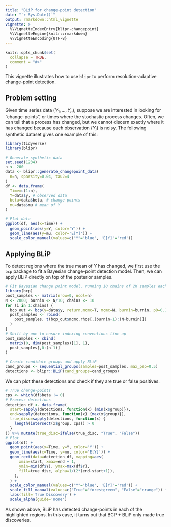 ```yaml
---
title: "BLiP for change-point detection"
date: "`r Sys.Date()`"
output: rmarkdown::html_vignette
vignette: >
  %\VignetteIndexEntry{blipr-changepoint}
  %\VignetteEngine{knitr::rmarkdown}
  %\VignetteEncoding{UTF-8}
---
```


```r
knitr::opts_chunk$set(
  collapse = TRUE,
  comment = "#>"
)
```

This vignette illustrates how to use ``blipr`` to perform resolution-adaptive change-point detection.

## Problem setting

Given time series data $(Y_1, \dots, Y_n)$, suppose we are interested in looking for "change-points", or times where the stochastic process changes. Often, we can tell that a process has changed, but we cannot discern exactly where it has changed because each observation $\{Y_i\}$ is noisy. The following synthetic dataset gives one example of this:

```r
library(tidyverse)
library(blipr)

# Generate synthetic data
set.seed(1234)
n <- 200 
data <- blipr::generate_changepoint_data(
  n=n, sparsity=0.04, tau2=4
)
df <- data.frame(
  Time=c(1:n),
  Y=data$y, # observed data
  beta=data$beta, # change points
  mu=data$mu # mean of Y
)

# Plot data
ggplot(df, aes(x=Time)) + 
  geom_point(aes(y=Y, color='Y')) +
  geom_line(aes(y=mu, color='E[Y]')) + 
  scale_color_manual(values=c("Y"='blue', 'E[Y]'='red'))
```

## Applying BLiP

To detect regions where the true mean of $Y$ has changed, we first use the ``bcp`` package to fit a Bayesian change-point detection model. Then, we can apply BLiP directly on top of the posterior samples.

```r
# Fit Bayesian change point model, running 10 chains of 2K samples each
library(bcp)
post_samples <- matrix(nrow=0, ncol=n)
N <- 2000; burnin <- N/10; chains <- 10
for (i in 1:chains) {
  bcp_out <- bcp(y=data$y, return.mcmc=T, mcmc=N, burnin=burnin, p0=0.1)
  post_samples <- rbind(
    post_samples, t(bcp_out$mcmc.rhos[,(burnin+1):(N+burnin)])
  )
}
# Shift by one to ensure indexing conventions line up
post_samples <- cbind(
  matrix(0, dim(post_samples)[1], 1), 
  post_samples[,0:(n-1)]
)

# Create candidate groups and apply BLiP
cand_groups <- sequential_groups(samples=post_samples, max_pep=0.5)
detections <- blipr::BLiP(cand_groups=cand_groups)
```

We can plot these detections and check if they are true or false positives.

```r
# True change-points
cps <- which(df$beta != 0)
# Process detections
detection_df <- data.frame(
  start=sapply(detections, function(x) {min(x$group)}),
  end=sapply(detections, function(x) {max(x$group)}),
  true_disc=sapply(detections, function(x) {
    length(intersect(x$group, cps)) > 0
  }
)) %>% mutate(true_disc=ifelse(true_disc, "True", "False"))
# Plot
ggplot(df) + 
  geom_point(aes(x=Time, y=Y, color='Y')) +
  geom_line(aes(x=Time, y=mu, color='E[Y]')) + 
  geom_rect(data=detection_df, mapping=aes(
      xmin=start, xmax=end + 1,
      ymin=min(df$Y), ymax=max(df$Y),
      fill=true_disc, alpha=1/(2*(end-start+1)),
    ),
  ) +
  scale_color_manual(values=c("Y"='blue', 'E[Y]'='red')) + 
  scale_fill_manual(values=c("True"="forestgreen", "False"="orange")) +
  labs(fill='True Discovery') +
  scale_alpha(guide='none')
```

As shown above, BLiP has detected change-points in each of the highlighted regions. In this case, it turns out that BCP + BLiP only made true discoveries.
